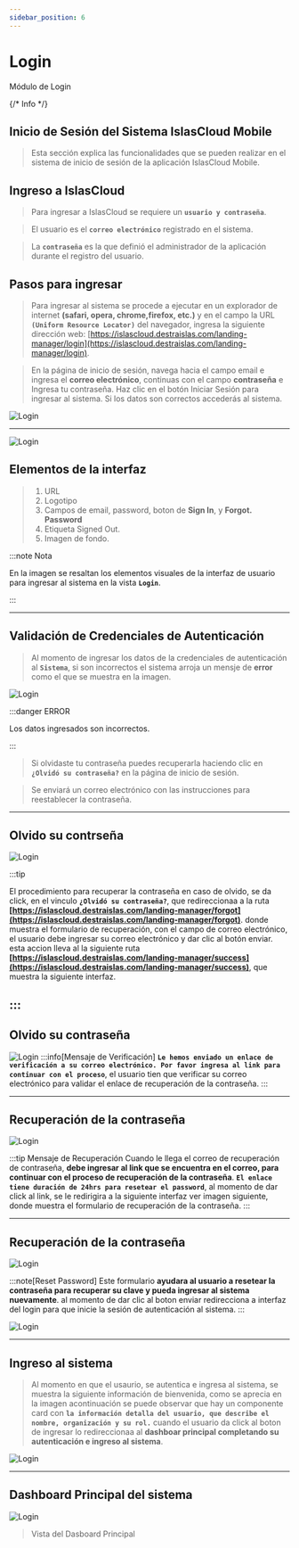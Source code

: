 ```yaml
---
sidebar_position: 6
---
```




# Login

<Highlight color="#999999">Módulo de Login</Highlight>

{/* <span class="badge badge--info">Info</span> */}
<br/>


## Inicio de Sesión del Sistema IslasCloud Mobile

> Esta sección explica las funcionalidades que se pueden realizar en el sistema de inicio de sesión de la aplicación IslasCloud Mobile.

## Ingreso a IslasCloud

> Para ingresar a IslasCloud se requiere un **`usuario y contraseña`**.

> El usuario es el **`correo electrónico`** registrado en el sistema.

> La **`contraseña`** es la que definió el administrador de la aplicación durante el registro del usuario.

## Pasos para ingresar

> Para ingresar al sistema se procede a ejecutar en un explorador de internet **(safari, opera, chrome,firefox, etc.)** y en el campo  la URL **`(Uniform Resource Locator)`** del navegador, ingresa la siguiente dirección web: [https://islascloud.destraislas.com/landing-manager/login](https://islascloud.destraislas.com/landing-manager/login).

> En la página de inicio de sesión, navega hacia el campo email e ingresa el **correo electrónico**, continuas con el campo **contraseña** e Ingresa tu contraseña.
Haz clic en el botón Iniciar Sesión para ingresar al sistema.
Si los datos son correctos accederás al sistema.

![Login](../static/img/login/login-0.png "Login")

---

![Login](../static/img/login/login-1.png "Login")

## Elementos de la interfaz

> 1. URL
> 2. Logotipo
> 3. Campos de email, password, boton de **Sign In**, y **Forgot. Password**
>4. Etiqueta Signed Out.
>5. Imagen de fondo. 

:::note Nota

En la imagen se resaltan los elementos visuales de la interfaz de usuario para ingresar al sistema en la vista **`Login`**.

:::

---

## Validación de Credenciales de Autenticación

> Al momento de ingresar los datos de la credenciales de autenticación al **`Sistema`**, si  son incorrectos el sistema arroja un mensje de **error** como el que se muestra en la imagen.

![Login](../static/img/login/login-error-0.png "Login Error")

:::danger ERROR

Los datos ingresados son incorrectos.

:::

> Si olvidaste tu contraseña puedes recuperarla haciendo clic en **`¿Olvidó su contraseña?`** en la página de inicio de sesión.

> Se enviará un correo electrónico con las instrucciones para reestablecer la contraseña.

---
## Olvido su contrseña
![Login](../static/img/login/reset-password.png "Olvido Contraseña")


:::tip 

El procedimiento para recuperar la contraseña en caso de olvido, se da click, en el vinculo **`¿Olvidó su contraseña?`**, que redireccionaa a la ruta **[https://islascloud.destraislas.com/landing-manager/forgot](https://islascloud.destraislas.com/landing-manager/forgot)**. donde muestra el  formulario de recuperación, con el campo de correo electrónico, el usuario debe ingresar su correo electrónico y dar clic al botón enviar. esta accion lleva al la siguiente ruta **[https://islascloud.destraislas.com/landing-manager/success](https://islascloud.destraislas.com/landing-manager/success)**, que muestra la siguiente interfaz.

:::
---

## Olvido su contraseña
![Login](../static/img/login/olvido-contrasena.png "Olvido Contraseña")
:::info[Mensaje de Verificación] 
**`Le hemos enviado un enlace de verificación a su correo electrónico. Por favor ingresa al link para continuar con el proceso`**, el usuario tien que verificar su correo electrónico para validar el enlace de recuperación de la contraseña.
:::

---
## Recuperación de la contraseña
![Login](../static/img/login/email-recovery.png "Recuperar la contraseña")

:::tip Mensaje de Recuperación
Cuando le llega el correo de recuperación de contraseña, **debe ingresar al link que se encuentra en el correo, para continuar con el proceso de recuperación de la contraseña**. **`El enlace tiene duración de 24hrs para resetear el password`**, al momento de dar click al link, se le redirigira a la siguiente interfaz ver imagen siguiente, donde muestra el formulario de recuperación de la contraseña.
:::

---
## Recuperación de la contraseña
![Login](../static/img/login/reset-password.png "Recuperar la contraseña")

:::note[Reset Password] 
Este formulario **ayudara al usuario a resetear la contraseña para recuperar su clave y pueda ingresar al sistema nuevamente**. al momento de dar clic al boton enviar redirecciona a interfaz del login para que inicie la sesión de autenticación al sistema.
:::

![Login](../static/img/login/login-0.png "Login")

---

## Ingreso al sistema
> Al momento en que el usaurio, se autentica  e ingresa al sistema, se muestra la siguiente información de bienvenida, como se aprecia en la imagen acontinuación se puede observar que hay un componente card con **`la información detalla del usuario, que describe el nombre, organización y su rol.`** cuando el usuario da click al boton de ingresar lo redireccionaa al **dashboar principal completando su autenticación e ingreso al sistema**.

![Login](../static/img/login/admin-0.png "Login")

---

## Dashboard Principal del sistema
![Login](../static/img/login/dash-board-principal.png "Dasboard")

> Vista del Dasboard Principal